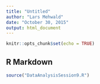 ```yaml
---
title: "Untitled"
author: "Lars Mehwald"
date: "October 30, 2015"
output: html_document
---
```


```r
knitr::opts_chunk$set(echo = TRUE)
```

## R Markdown

```r
source("DataAnalysisSession9.R")
```
